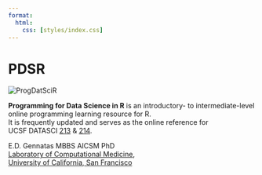 ```yaml
---
format:
  html:
    css: [styles/index.css]
---
```

# PDSR {.unnumbered}

<img src="assets/pdsr_cover.webp" alt="ProgDatSciR" class="cover shdw"/>

<div class="cards-container">

<div class="left-card">

**Programming for Data Science in R** is an introductory- to intermediate-level online programming learning resource for R.  
It is frequently updated and serves as the online reference for  
UCSF DATASCI [213](https://epibiostat.ucsf.edu/programming-health-data-science-r-datasci-213) & 
[214](https://epibiostat.ucsf.edu/programming-health-data-science-r-ii-datasci-214).
</div>

<div class="right-card">

E.D. Gennatas MBBS AICSM PhD  
[Laboratory of Computational Medicine](https://www.lambdamd.org/){target="_blank"},  
[University of California, San Francisco](https://www.ucsf.edu/){target="_blank"}
</div>

</div>